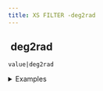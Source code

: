 ```yaml
---
title: XS FILTER -deg2rad
---
```


## <img src="../assets/docuBadge (11).png" alt="" data-size="line"> deg2rad <a href="#xsdeg2rad" id="xsdeg2rad"></a>

`value|deg2rad`

<details>

<summary>Examples</summary>

```javascript
180|deg2rad   // Returns 3.14159
90|deg2rad    // Returns 1.5708
```

</details>
